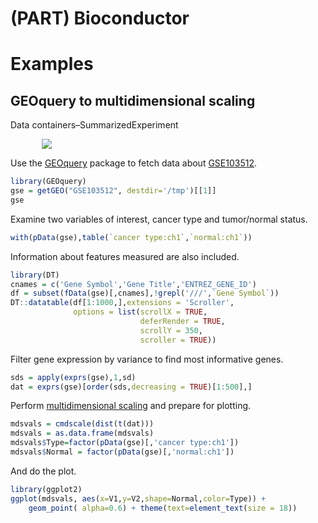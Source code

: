 # (PART) Bioconductor {-}
    
# Examples

## GEOquery to multidimensional scaling

Data containers--SummarizedExperiment

<div style="width:80%; display: block; margin: 0 auto;">
![](https://images.nature.com/full/nature-assets/nmeth/journal/v12/n2/images/nmeth.3252-F2.jpg)
</div>


Use the [GEOquery] package to fetch data about [GSE103512].


```r
library(GEOquery)
gse = getGEO("GSE103512", destdir='/tmp')[[1]]
gse
```


Examine two variables of interest, cancer type and tumor/normal status.

```r
with(pData(gse),table(`cancer type:ch1`,`normal:ch1`))
```

Information about features measured are also included.

```r
library(DT)
cnames = c('Gene Symbol','Gene Title','ENTREZ_GENE_ID')
df = subset(fData(gse)[,cnames],!grepl('///',`Gene Symbol`))
DT::datatable(df[1:1000,],extensions = 'Scroller',
              options = list(scrollX = TRUE,  
                             deferRender = TRUE,
                             scrollY = 350,
                             scroller = TRUE)) 
```

Filter gene expression by variance to find most informative genes.

```r
sds = apply(exprs(gse),1,sd)
dat = exprs(gse)[order(sds,decreasing = TRUE)[1:500],]
```

Perform [multidimensional scaling] and prepare for plotting.

```r
mdsvals = cmdscale(dist(t(dat)))
mdsvals = as.data.frame(mdsvals)
mdsvals$Type=factor(pData(gse)[,'cancer type:ch1'])
mdsvals$Normal = factor(pData(gse)[,'normal:ch1'])
```

And do the plot.

```r
library(ggplot2)
ggplot(mdsvals, aes(x=V1,y=V2,shape=Normal,color=Type)) + 
    geom_point( alpha=0.6) + theme(text=element_text(size = 18))
```

[R]: https://cran.r-project.org/
[GEOquery]: https://bioconductor.org/packages/GEOquery
[GSE103512]: https://www.ncbi.nlm.nih.gov/geo/query/acc.cgi?acc=GSE103512
[multidimensional scaling]: https://en.wikipedia.org/wiki/Multidimensional_scaling



